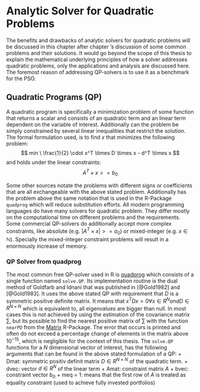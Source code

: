 # Analytic Solver for Quadratic Problems
The benefits and drawbacks of analytic solvers for quadratic problems will be discussed in this chapter after chapter \ref{challenges}'s discussion of some common problems and their solutions. It would go beyond the scope of this thesis to explain the mathematical underlying principles of how a solver addresses quadratic problems, only the applications and analysis are discussed here. The foremost reason of addressing  QP-solvers is to use it as a benchmark for the PSO.

## Quadratic Programs (QP)
A quadratic program is specifically a minimization problem of some function that returns a scalar and consists of an quadratic term and an linear term dependent on the variable of interest. Additionally can the problem be simply constrained by several linear inequalities that restrict the solution. The formal formulation used, is to find $x$ that minimizes the following problem:
$$
  min \ \frac{1}{2} \cdot x^T \times D \times x - d^T \times x 
$$
and holds under the linear constraints:
$$
  A^T \times x >= b_0
$$

Some other sources notate the problems with different signs or coefficients that are all exchangeable with the above stated problem. Additionally has the problem above the same notation that is used in the R-Package `quadprog` which will reduce substitution efforts. All modern programming languages do have many solvers for quadratic problem. They differ mostly on the computational time on different problems and the requirements. Some commercial QP-solvers do additionally accept more complex constraints, like absolute (e.g. $|A^T \times x| >= a_0$) or mixed-integer (e.g. $x \in \mathbb{N}$). Specially the mixed-integer constraint problems will result in a enormously increase of memory.

### QP Solver from quadprog
The most common free QP-solver used in R is [quadprog](https://cran.r-project.org/web/packages/quadprog/quadprog.pdf) which consists of a single function named `solve.QP`. Its implementation routine is the dual method of Goldfarb and Idnani that was published in [@GoId1982] and [@GoId1983]. It uses the above stated QP with requirement that $D$ is a symmetric positive definite matrix. It means that $x^T D x > 0 \forall x \in R^N and D\in R^{N \times N}$ which is equivalent to, all eigenvalues are bigger than null. In most cases this is not achieved by using the estimation of the covariance matrix $\sum$, but its possible to find the nearest positive matrix of $\sum$ with the function `nearPD` from the [Matrix](https://cran.r-project.org/web/packages/Matrix/Matrix.pdf) R-Package. The error that occurs is printed and often do not exceed a percentage change of elements in the matrix above $10^{-15}$, which is negligible for the context of this thesis. The `solve.QP` functions for a $N$ dimensional vector of interest, has the following arguments that can be found in the above stated formulation of a QP:
+ Dmat: symmetric positiv definit matrix $D \in R^{N \times N}$ of the quadratic term.
+ dvec: vector $d \in R^{N}$ of the linear term
+ Amat: constraint matrix $A$
+ bvec: constraint vector $b_0$
+ meq = 1: means that the first row of $A$ is treated as equality constraint (used to achieve fully invested portfolios)






